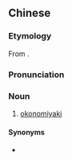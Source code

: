 {{also|御好烧}}
==Chinese==
{{zh-forms|s=御好烧}}
{{wikipedia|lang=zh}}

===Etymology===
From {{etyl|ja|zh}} {{m|ja|御好み焼き|tr=okonomiyaki}}.

===Pronunciation===
{{zh-pron
|m=yùhǎoshāo
|cat=n
}}

===Noun===
{{zh-noun}}

# [[okonomiyaki]]

====Synonyms====
* {{zh-l|什錦燒}}

{{zh-cat|Foods}}